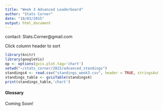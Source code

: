 ```yaml
---
title: "Week 3 Advanced Leaderboard"
author: "Stats Corner"
date: "10/03/2015"
output: html_document
---
```

contact: Stats.Corner@gmail.com

Click column header to sort
```r
library(knitr)
library(googleVis)
op <- options(gvis.plot.tag='chart')
setwd("~/stats_corner/2015/advanced_standings")
standings4 <- read.csv("standings_week3.csv", header = TRUE, stringsAsFactors = FALSE)
standings_table <- gvisTable(standings4)
print(standings_table,'chart')
```

#### Glossary
Coming Soon!